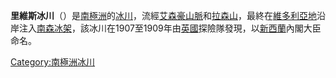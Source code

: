 {{coord|74|45|S|162|15|E|display=title}}

'''里維斯冰川'''（{{lang-en|Reeves Glacier}}）是[[南極洲|南極洲]]的[[冰川|冰川]]，流經[[艾森豪山脈|艾森豪山脈]]和[[拉森山|拉森山]]，最終在[[維多利亞地|維多利亞地]]沿岸注入[[南森冰架|南森冰架]]，該冰川在1907至1909年由[[英國|英國]]探險隊發現，以[[新西蘭|新西蘭]]內閣大臣命名。

{{DEFAULTSORT:Reeves Glacier}}
[[Category:南極洲冰川|Category:南極洲冰川]]


{{ScottCoast-geo-stub}}